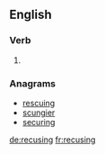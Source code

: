 ==English==

===Verb===
{{head|en}}

# {{present participle of|recuse}}

===Anagrams===
* [[rescuing#English|rescuing]]
* [[scungier#English|scungier]]
* [[securing#English|securing]]

[[de:recusing]]
[[fr:recusing]]